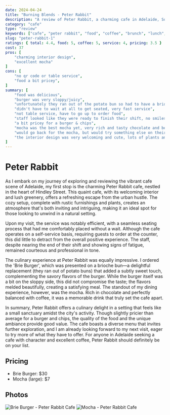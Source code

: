 ```yaml
---
date: 2024-04-24
title: "Burning Blends - Peter Rabbit"
description: "A review of Peter Rabbit, a charming cafe in Adelaide, South Australia, known for its excellent mocha and delightful interior design."
category: "cafe"
type: "review"
keywords: ["cafe", "peter rabbit", "food", "coffee", "brunch", "lunch", "dinner", "dessert", "drinks", "adelaide", "south australia"]
slug: "peter-rabbit-1"
ratings: { total: 4.4, food: 5, coffee: 5, service: 4, pricing: 3.5 }
cost: 37
pros: [
	"charming interior design",
	"excellent mocha"
]
cons: [
	"no qr code or table service",
	"food a bit pricey",
]
summary: [
	"food was delicious",
	"burger was very sloppy/juicy",
	"unfortunately they ran out of the potato bun so had to have a brioche bun",
	"didn't have to wait at all to get seated, very fast service",
	"not table service, have to go up to order food",
	"staff looked like they were ready to finish their shift, no smiles but were still friendly in tone",
	"a bit pricey for a burger & chips",
	"mocha was the best mocha yet, very rich and tasty chocolate and beautiful mixture of coffee",
	"would go back for the mocha, but would try something else on their menu, as they have lots of other options!",
	"the interior design was very welcoming and cute, lots of plants and greenery and felt like a little pocket of nature on hindley street, which you don't typically expect"
]
---
```

# Peter Rabbit
As I embark on my journey of exploring and reviewing the vibrant cafe scene of Adelaide, my first stop is the charming Peter Rabbit cafe, nestled in the heart of Hindley Street. This quaint cafe, with its welcoming interior and lush greenery, offers a refreshing escape from the urban hustle. The cozy setup, complete with rustic furnishings and plants, creates an atmosphere that's both inviting and intriguing, making it an ideal spot for those looking to unwind in a natural setting.

Upon my visit, the service was notably efficient, with a seamless seating process that had me comfortably placed without a wait. Although the cafe operates on a self-service basis, requiring guests to order at the counter, this did little to detract from the overall positive experience. The staff, despite nearing the end of their shift and showing signs of fatigue, remained courteous and professional in tone.

The culinary experience at Peter Rabbit was equally impressive. I ordered the 'Brie Burger', which was presented on a brioche bun—a delightful replacement (they ran out of potato buns) that added a subtly sweet touch, complementing the savory flavors of the burger. While the burger itself was a bit on the sloppy side, this did not compromise the taste; the flavors melded beautifully, creating a satisfying meal. The standout of my dining experience, however, was the mocha. Rich in chocolate and perfectly balanced with coffee, it was a memorable drink that truly set the cafe apart.

In summary, Peter Rabbit offers a culinary delight in a setting that feels like a small sanctuary amidst the city's activity. Though slightly pricier than average for a burger and chips, the quality of the food and the unique ambiance provide good value. The cafe boasts a diverse menu that invites further exploration, and I am already looking forward to my next visit, eager to try more of what they have to offer. For anyone in Adelaide seeking a cafe with character and excellent coffee, Peter Rabbit should definitely be on your list.

## Pricing
- Brie Burger: $30
- Mocha (large): $7

## Photos
![Brie Burger - Peter Rabbit Cafe](https://raw.githubusercontent.com/f0rbit/burning-blends/main/content/photos/cafe/peter-rabbit-5.jpg)
![Mocha - Peter Rabbit Cafe](https://raw.githubusercontent.com/f0rbit/burning-blends/main/content/photos/cafe/peter-rabbit-6.jpg)
